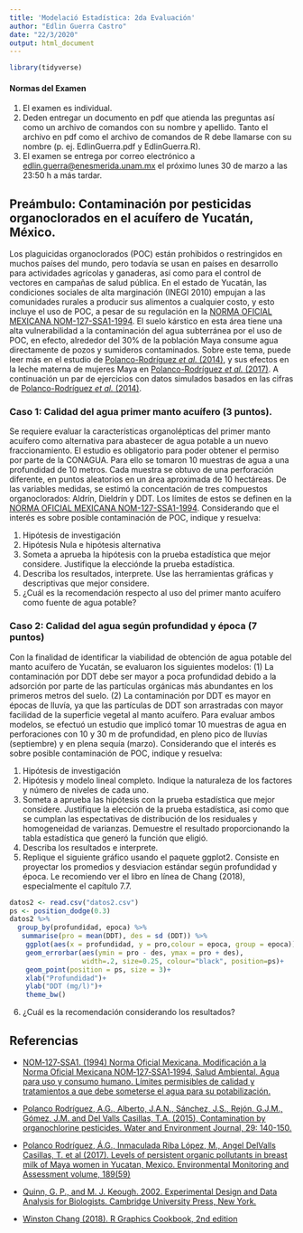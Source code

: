 ```yaml
---
title: 'Modelació Estadística: 2da Evaluación'
author: "Edlin Guerra Castro"
date: "22/3/2020"
output: html_document
---
```


```r
library(tidyverse)
```

#### Normas del Examen

1. El examen es individual. 
2. Deden entregar un documento en pdf que atienda las preguntas así como un archivo de comandos con su nombre y apellido. Tanto el archivo en pdf como el archivo de comandos de R debe llamarse con su nombre (p. ej. EdlinGuerra.pdf y EdlinGuerra.R).
3. El examen se entrega por correo electrónico a <edlin.guerra@enesmerida.unam.mx> el próximo lunes 30 de marzo a las 23:50 h a más tardar.

## Preámbulo: Contaminación por pesticidas organoclorados en el acuífero de Yucatán, México.

Los plaguicidas organoclorados (POC) están prohibidos o restringidos en muchos países del mundo, pero todavía se usan en países en desarrollo para actividades agrícolas y ganaderas, así como para el control de vectores en campañas de salud pública. En el estado de Yucatán, las condiciones sociales de alta marginación (INEGI 2010) empujan a las comunidades rurales a producir sus alimentos a cualquier costo, y esto incluye el uso de POC, a pesar de su regulación en la [NORMA OFICIAL MEXICANA NOM-127-SSA1-1994](https://pdfs.semanticscholar.org/1275/c2ad256b25ef1c38aa0861909165e5c99a53.pdf?_ga=2.95214868.981706138.1584896444-1578643483.1584896444). El suelo kárstico en esta área tiene una alta vulnerabilidad a la contaminación del agua subterránea por el uso de POC, en efecto, alrededor del 30% de la población Maya consume agua directamente de pozos y sumideros contaminados. Sobre este tema, puede leer más en el estudio de [Polanco-Rodríguez *et al.* (2014)](https://doi.org/10.1111/wej.12080), y sus efectos en la leche materna de mujeres Maya en [Polanco-Rodríguez *et al.* (2017)](https://doi.org/10.1007/s10661-017-5768-y). A continuación un par de ejercicios con datos simulados basados en las cifras de [Polanco-Rodríguez *et al.* (2014)](https://doi.org/10.1111/wej.12080). 

### Caso 1: Calidad del agua primer manto acuífero (3 puntos).

Se requiere evaluar la características organolépticas del primer manto acuífero como alternativa para abastecer de agua potable a un nuevo fraccionamiento. El estudio es obligatorio para poder obtener el permiso por parte de la CONAGUA. Para ello se tomaron 10 muestras de agua a una profundidad de 10 metros. Cada muestra se obtuvo de una perforación diferente, en puntos aleatorios en un área aproximada de 10 hectáreas. De las variables medidas, se estimó la concentación de tres compuestos organoclorados: Aldrín, Dieldrín y DDT. Los límites de estos se definen en la [NORMA OFICIAL MEXICANA NOM-127-SSA1-1994](https://pdfs.semanticscholar.org/1275/c2ad256b25ef1c38aa0861909165e5c99a53.pdf?_ga=2.95214868.981706138.1584896444-1578643483.1584896444). Considerando que el interés es sobre posible contaminación de POC, indique y resuelva:

1. Hipótesis de investigación
2. Hipótesis Nula e hipótesis alternativa
3. Someta a aprueba la hipótesis con la prueba estadística que mejor considere. Justifique la elecciónde la prueba estadística.
4. Describa los resultados, interprete. Use las herramientas gráficas y descriptivas que mejor considere.
5. ¿Cuál es la recomendación respecto al uso del primer manto acuífero como fuente de agua potable?

### Caso 2: Calidad del agua según profundidad y época (7 puntos)

Con la finalidad de identificar la viabilidad de obtención de agua potable del manto acuífero de Yucatán, se evaluaron los siguientes modelos: (1) La contaminación por DDT debe ser mayor a poca profundidad debido a la adsorción por parte de las partículas orgánicas más abundantes en los primeros metros del suelo. (2) La contaminación por DDT es mayor en épocas de lluvía, ya que las partículas de DDT son arrastradas con mayor facilidad de la superficie vegetal al manto acuífero. Para evaluar ambos modelos, se efectuó un estudio que implicó tomar 10 muestras de agua en perforaciones con 10 y 30 m de profundidad, en pleno pico de lluvías (septiembre) y en plena sequía (marzo). Considerando que el interés es sobre posible contaminación de POC, indique y resuelva:

1. Hipótesis de investigación
2. Hipótesis y modelo lineal completo. Indique la naturaleza de los factores y número de niveles de cada uno.
3. Someta a aprueba las hipótesis con la prueba estadística que mejor considere. Justifique la elección de la prueba estadística, asi como que se cumplan las espectativas de distribución de los residuales y homogeneidad de varianzas. Demuestre el resultado proporcionando la tabla estadística que generó la función que eligió.
4. Describa los resultados e interprete.
5. Replique el siguiente gráfico usando el paquete ggplot2. Consiste en proyectar los promedios y desviacion estándar según profundidad y época. Le recomiendo ver el libro en línea de Chang (2018), especialmente el capítulo 7.7. 

```r
datos2 <- read.csv("datos2.csv")
ps <- position_dodge(0.3)
datos2 %>%
  group_by(profundidad, epoca) %>%
   summarise(pro = mean(DDT), des = sd (DDT)) %>%
    ggplot(aes(x = profundidad, y = pro,colour = epoca, group = epoca)) +
    geom_errorbar(aes(ymin = pro - des, ymax = pro + des), 
                  width=.2, size=0.25, colour="black", position=ps)+
    geom_point(position = ps, size = 3)+
    xlab("Profundidad")+
    ylab("DDT (mg/l)")+
    theme_bw()
```

6. ¿Cuál es la recomendación considerando los resultados?

## Referencias

- [NOM‐127‐SSA1. (1994) Norma Oficial Mexicana. Modificación a la Norma Oficial Mexicana NOM‐127‐SSA1‐1994, Salud Ambiental. Agua para uso y consumo humano. Límites permisibles de calidad y tratamientos a que debe someterse el agua para su potabilización.](https://pdfs.semanticscholar.org/1275/c2ad256b25ef1c38aa0861909165e5c99a53.pdf?_ga=2.95214868.981706138.1584896444-1578643483.1584896444)

- [Polanco Rodríguez, A.G., Alberto, J.A.N., Sánchez, J.S., Rejón, G.J.M., Gómez, J.M. and Del Valls Casillas, T.A. (2015), Contamination by organochlorine pesticides. Water and Environment Journal, 29: 140-150.](doi:10.1111/wej.12080)
 
- [Polanco Rodríguez, Á.G., Inmaculada Riba López, M., Angel DelValls Casillas, T. et al (2017). Levels of persistent organic pollutants in breast milk of Maya women in Yucatan, Mexico. Environmental Monitoring and Assessment volume, 189(59)](https://doi.org/10.1007/s10661-017-5768-y)

- [Quinn, G. P., and M. J. Keough. 2002. Experimental Design and Data Analysis for Biologists. Cambridge University Press, New York.](https://www.dropbox.com/s/23v88psleistqcp/Experimental%20Design%20and%20Data%20Analysis%20for%20Biologists.pdf?dl=0)

- [Winston Chang (2018). R Graphics Cookbook, 2nd edition](https://r-graphics.org/)


